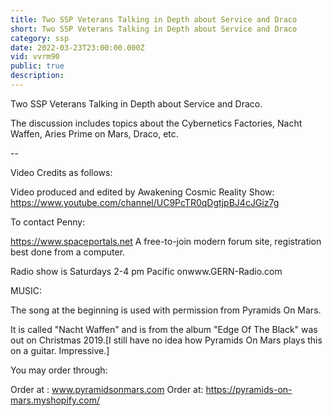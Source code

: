 ```yaml
---
title: Two SSP Veterans Talking in Depth about Service and Draco
short: Two SSP Veterans Talking in Depth about Service and Draco
category: ssp
date: 2022-03-23T23:00:00.000Z
vid: vvrm90
public: true
description:
---
```

Two SSP Veterans Talking in Depth about Service and Draco.

The discussion includes topics about the Cybernetics Factories, Nacht Waffen, Aries Prime on Mars, Draco, etc.

--

Video Credits as follows:

Video produced and edited by Awakening Cosmic Reality Show: https://www.youtube.com/channel/UC9PcTR0qDgtjpBJ4cJGiz7g

To contact Penny:

https://www.spaceportals.net​​​​ A free-to-join modern forum site, registration best done from a computer.

Radio show is Saturdays 2-4 pm Pacific onwww.GERN-Radio.com

MUSIC:

The song at the beginning is used with permission from Pyramids On Mars.

It is called "Nacht Waffen" and is from the album "Edge Of The Black" was out on Christmas 2019.[I still have no idea how Pyramids On Mars plays this on a guitar. Impressive.]

You may order through:

Order at : www.pyramidsonmars.com Order at: https://pyramids-on-mars.myshopify.com/
